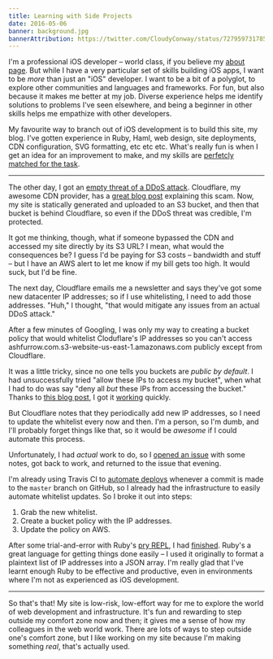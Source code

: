 ```yaml
---
title: Learning with Side Projects
date: 2016-05-06
banner: background.jpg
bannerAttribution: https://twitter.com/CloudyConway/status/727959731785113602
---
```



I'm a professional iOS developer – world class, if you believe my [about page](/about/). But while I have a  very particular set of skills building iOS apps, I want to be _more_ than just an "iOS" developer. I want to be a bit of a polyglot, to explore other communities and languages and frameworks. For fun, but also because it makes me better at my job. Diverse experience helps me identify solutions to problems I've seen elsewhere, and being a beginner in other skills helps me empathize with other developers.

My favourite way to branch out of iOS development is to build this site, my blog. I've gotten experience in Ruby, Haml, web design, site deployments, CDN configuration, SVG formatting, etc etc etc. What's really fun is when I get an idea for an improvement to make, and my skills are [perfetcly matched for the task](https://en.wikipedia.org/wiki/Flow_(psychology)).


---

The other day, I got an [empty threat of a DDoS attack](https://twitter.com/ashfurrow/status/727999169827377153). Cloudflare, my awesome CDN provider, has a [great blog post](https://blog.cloudflare.com/empty-ddos-threats-meet-the-armada-collective/) explaining this scam. Now, my site is statically generated and uploaded to an S3 bucket, and then that bucket is behind Cloudflare, so even if the DDoS threat was credible, I'm protected. 

It got me thinking, though, what if someone bypassed the CDN and accessed my site directly by its S3 URL? I mean, what would the consequences be? I guess I'd be paying for S3 costs – bandwidth and stuff – but I have an AWS alert to let me know if my bill gets too high. It would suck, but I'd be fine.

The next day, Cloudflare emails me a newsletter and says they've got some new datacenter IP addresses; so if I use whitelisting, I need to add those addresses. "Huh," I thought, "that would mitigate any issues from an actual DDoS attack." 

After a few minutes of Googling, I was only my way to creating a bucket policy that would whitelist Cloduflare's IP addresses so you can't access ashfurrow.com.s3-website-us-east-1.amazonaws.com publicly except from Cloudflare. 

It was a little tricky, since no one tells you buckets are _public by default_. I had unsuccessfully tried "allow these IPs to access my bucket", when what I had to do was say "deny all _but_ these IPs from accessing the bucket." Thanks to [this blog post](https://pete.wtf/2012/05/01/how-to-setup-aws-s3-access-from-specific-ips/), I got it [working](https://github.com/ashfurrow/blog/commit/7ad9e51964bafad337167fc1fedcfb037d383d86) quickly. 

But Cloudflare notes that they periodically add new IP addresses, so I need to update the whitelist every now and then. I'm a person, so I'm dumb, and I'll probably forget things like that, so it would be _awesome_ if I could automate this process. 

Unfortunately, I had _actual_ work to do, so I [opened an issue](https://github.com/ashfurrow/blog/issues/206) with some notes, got back to work, and returned to the issue that evening. 

I'm already using Travis CI to [automate deploys](https://ashfurrow.com/blog/blog-transition-retrospective/) whenever a commit is made to the `master` branch on GitHub, so I already had the infrastructure to easily automate whitelist updates. So I broke it out into steps:

1. Grab the new whitelist.
1. Create a bucket policy with the IP addresses.
1. Update the policy on AWS.

After some trial-and-error with Ruby's [pry REPL](http://pryrepl.org), I had [finished](https://github.com/ashfurrow/blog/pull/207). Ruby's a great language for getting things done easily – I used it originally to format a plaintext list of IP addresses into a JSON array. I'm really glad that I've learnt enough Ruby to be effective and productive, even in environments where I'm not as experienced as iOS development. 

---

So that's that! My site is low-risk, low-effort way for me to explore the world of web development and infrastructure. It's fun and rewarding to step outside my comfort zone now and then; it gives me a sense of how my colleagues in the web world work. There are lots of ways to step outside one's comfort zone, but I like working on my site because I'm making something _real_, that's actually used.

  